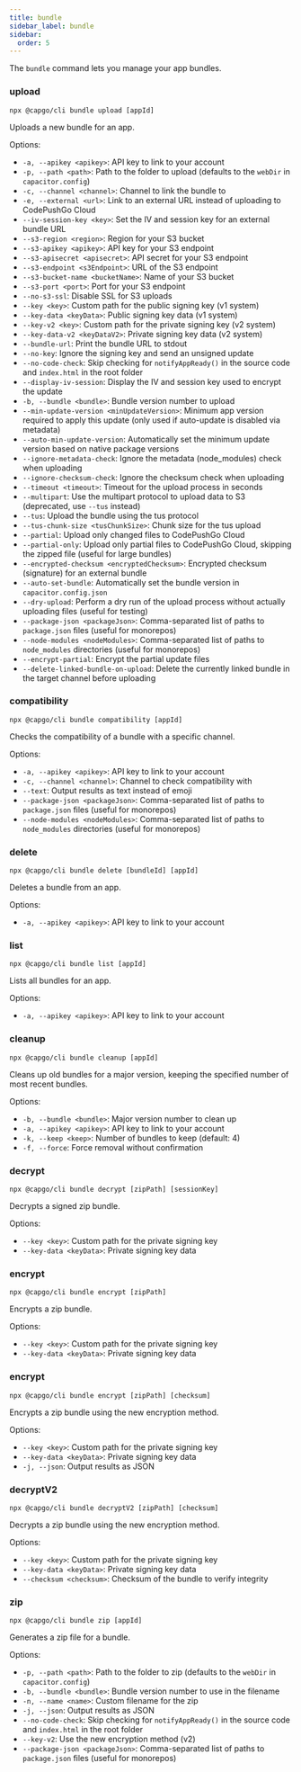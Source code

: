 ```yaml
---
title: bundle
sidebar_label: bundle
sidebar:
  order: 5
---
```


The `bundle` command lets you manage your app bundles.

### upload

`npx @capgo/cli bundle upload [appId]`

Uploads a new bundle for an app.

Options:

- `-a, --apikey <apikey>`: API key to link to your account
- `-p, --path <path>`: Path to the folder to upload (defaults to the `webDir` in `capacitor.config`)
- `-c, --channel <channel>`: Channel to link the bundle to
- `-e, --external <url>`: Link to an external URL instead of uploading to CodePushGo Cloud
- `--iv-session-key <key>`: Set the IV and session key for an external bundle URL
- `--s3-region <region>`: Region for your S3 bucket
- `--s3-apikey <apikey>`: API key for your S3 endpoint
- `--s3-apisecret <apisecret>`: API secret for your S3 endpoint
- `--s3-endpoint <s3Endpoint>`: URL of the S3 endpoint
- `--s3-bucket-name <bucketName>`: Name of your S3 bucket
- `--s3-port <port>`: Port for your S3 endpoint
- `--no-s3-ssl`: Disable SSL for S3 uploads
- `--key <key>`: Custom path for the public signing key (v1 system)
- `--key-data <keyData>`: Public signing key data (v1 system)
- `--key-v2 <key>`: Custom path for the private signing key (v2 system)
- `--key-data-v2 <keyDataV2>`: Private signing key data (v2 system)
- `--bundle-url`: Print the bundle URL to stdout
- `--no-key`: Ignore the signing key and send an unsigned update
- `--no-code-check`: Skip checking for `notifyAppReady()` in the source code and `index.html` in the root folder
- `--display-iv-session`: Display the IV and session key used to encrypt the update
- `-b, --bundle <bundle>`: Bundle version number to upload
- `--min-update-version <minUpdateVersion>`: Minimum app version required to apply this update (only used if auto-update is disabled via metadata)
- `--auto-min-update-version`: Automatically set the minimum update version based on native package versions
- `--ignore-metadata-check`: Ignore the metadata (node_modules) check when uploading
- `--ignore-checksum-check`: Ignore the checksum check when uploading
- `--timeout <timeout>`: Timeout for the upload process in seconds
- `--multipart`: Use the multipart protocol to upload data to S3 (deprecated, use `--tus` instead)
- `--tus`: Upload the bundle using the tus protocol
- `--tus-chunk-size <tusChunkSize>`: Chunk size for the tus upload
- `--partial`: Upload only changed files to CodePushGo Cloud
- `--partial-only`: Upload only partial files to CodePushGo Cloud, skipping the zipped file (useful for large bundles)
- `--encrypted-checksum <encryptedChecksum>`: Encrypted checksum (signature) for an external bundle
- `--auto-set-bundle`: Automatically set the bundle version in `capacitor.config.json`
- `--dry-upload`: Perform a dry run of the upload process without actually uploading files (useful for testing)
- `--package-json <packageJson>`: Comma-separated list of paths to `package.json` files (useful for monorepos)
- `--node-modules <nodeModules>`: Comma-separated list of paths to `node_modules` directories (useful for monorepos)
- `--encrypt-partial`: Encrypt the partial update files
- `--delete-linked-bundle-on-upload`: Delete the currently linked bundle in the target channel before uploading

### compatibility

`npx @capgo/cli bundle compatibility [appId]`

Checks the compatibility of a bundle with a specific channel.

Options:

- `-a, --apikey <apikey>`: API key to link to your account
- `-c, --channel <channel>`: Channel to check compatibility with
- `--text`: Output results as text instead of emoji
- `--package-json <packageJson>`: Comma-separated list of paths to `package.json` files (useful for monorepos)
- `--node-modules <nodeModules>`: Comma-separated list of paths to `node_modules` directories (useful for monorepos)

### delete

`npx @capgo/cli bundle delete [bundleId] [appId]`

Deletes a bundle from an app.

Options:

- `-a, --apikey <apikey>`: API key to link to your account

### list

`npx @capgo/cli bundle list [appId]`

Lists all bundles for an app.

Options:

- `-a, --apikey <apikey>`: API key to link to your account

### cleanup

`npx @capgo/cli bundle cleanup [appId]`

Cleans up old bundles for a major version, keeping the specified number of most recent bundles.

Options:

- `-b, --bundle <bundle>`: Major version number to clean up
- `-a, --apikey <apikey>`: API key to link to your account
- `-k, --keep <keep>`: Number of bundles to keep (default: 4)
- `-f, --force`: Force removal without confirmation

### decrypt

`npx @capgo/cli bundle decrypt [zipPath] [sessionKey]`

Decrypts a signed zip bundle.

Options:

- `--key <key>`: Custom path for the private signing key
- `--key-data <keyData>`: Private signing key data

### encrypt

`npx @capgo/cli bundle encrypt [zipPath]`

Encrypts a zip bundle.

Options:

- `--key <key>`: Custom path for the private signing key
- `--key-data <keyData>`: Private signing key data

### encrypt

`npx @capgo/cli bundle encrypt [zipPath] [checksum]`

Encrypts a zip bundle using the new encryption method.

Options:

- `--key <key>`: Custom path for the private signing key
- `--key-data <keyData>`: Private signing key data
- `-j, --json`: Output results as JSON

### decryptV2

`npx @capgo/cli bundle decryptV2 [zipPath] [checksum]`

Decrypts a zip bundle using the new encryption method.

Options:

- `--key <key>`: Custom path for the private signing key
- `--key-data <keyData>`: Private signing key data
- `--checksum <checksum>`: Checksum of the bundle to verify integrity

### zip

`npx @capgo/cli bundle zip [appId]`

Generates a zip file for a bundle.

Options:

- `-p, --path <path>`: Path to the folder to zip (defaults to the `webDir` in `capacitor.config`)
- `-b, --bundle <bundle>`: Bundle version number to use in the filename
- `-n, --name <name>`: Custom filename for the zip
- `-j, --json`: Output results as JSON
- `--no-code-check`: Skip checking for `notifyAppReady()` in the source code and `index.html` in the root folder
- `--key-v2`: Use the new encryption method (v2)
- `--package-json <packageJson>`: Comma-separated list of paths to `package.json` files (useful for monorepos) 
